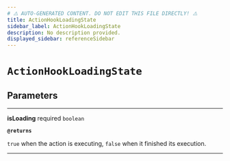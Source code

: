 ```yaml
---
# ⚠️ AUTO-GENERATED CONTENT. DO NOT EDIT THIS FILE DIRECTLY! ⚠️
title: ActionHookLoadingState
sidebar_label: ActionHookLoadingState
description: No description provided.
displayed_sidebar: referenceSidebar
---
```


# `ActionHookLoadingState`

## Parameters

---

**<span className="parameter-name">isLoading</span>** <span className="optional-status">required</span> `boolean`

**`@returns`**

`true` when the action is executing, `false` when it finished its execution.

---
